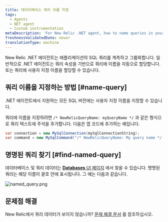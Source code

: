 ```yaml
---
title: 데이터베이스 쿼리 이름 지정
tags:
  - Agents
  - NET agent
  - Custom instrumentation
metaDescription: 'For New Relic .NET agent, how to name queries in your application.'
freshnessValidatedDate: never
translationType: machine
---
```



New Relic .NET 에이전트는 애플리케이션의 SQL 쿼리를 계측하고 그룹화합니다. 일반적으로 .NET 에이전트는 쿼리 속성을 기반으로 쿼리에 이름을 자동으로 할당합니다. 또는 쿼리에 사용자 지정 이름을 할당할 수 있습니다.

## 쿼리 이름을 지정하는 방법 [#name-query]

.NET 에이전트에서 지원하는 모든 SQL 버전에는 사용자 지정 이름을 지정할 수 있습니다.

쿼리에 이름을 지정하려면 `/* NewRelicQueryName: myQueryName */` 과 같은 형식으로 쿼리 텍스트에 주석을 추가합니다. 다음은 앱 코드에 추가하는 예입니다.

```cs
var connection = new MySqlConnection(mySqlConnectionString);
var command = new MySqlCommand("/* NewRelicQueryName: My query name */ SELECT date FROM dates", connection);
```

## 명명된 쿼리 찾기 [#find-named-query]

데이터베이스 및 쿼리 데이터는 [<DNT>**Databases**</DNT> UI 페이지](/docs/apm/apm-ui-pages/monitoring/databases-page-view-operations-throughput-response-time) 에서 찾을 수 있습니다. 명명된 쿼리는 해당 이름이 괄호 안에 표시됩니다. 그 예는 다음과 같습니다.

<img
  title="named_query.png"
  alt="named_query.png"
  src={apmScreenshotShowingWhereYouWouldSeeaCustomQueryName}
/>

## 문제점 해결

New Relic에서 쿼리 데이터가 보이지 않습니까? <a href="/docs/apm/agents/net-agent/troubleshooting/no-data-appears-net">문제 해결 문서</a> 를 참조하십시오.